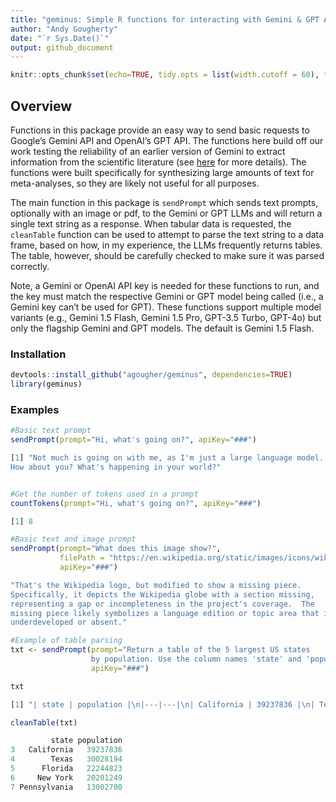 ```yaml
---
title: "geminus: Simple R functions for interacting with Gemini & GPT APIs"
author: "Andy Gougherty"
date: "`r Sys.Date()`"
output: github_document
---
```


```r
knitr::opts_chunk$set(echo=TRUE, tidy.opts = list(width.cutoff = 60), tidy = TRUE)


```

## Overview

Functions in this package provide an easy way to send basic requests to Google's Gemini API and OpenAI's GPT API. The functions here build off our work testing the reliability of an earlier version of Gemini to extract information from the scientific literature (see [here](https://doi.org/10.1038/s44185-024-00043-9) for more details). The functions were built specifically for synthesizing large amounts of text for meta-analyses, so they are likely not useful for all purposes.

The main function in this package is `sendPrompt` which sends text prompts, optionally with an image or pdf, to the Gemini or GPT LLMs and will return a single text string as a response. When tabular data is requested, the `cleanTable` function can be used to attempt to parse the text string to a data frame, based on how, in my experience, the LLMs frequently returns tables. The table, however, should be carefully checked to make sure it was parsed correctly.

Note, a Gemini or OpenAI API key is needed for these functions to run, and the key must match the respective Gemini or GPT model being called (i.e., a Gemini key can't be used for GPT). These functions support multiple model variants (e.g., Gemini 1.5 Flash, Gemini 1.5 Pro, GPT-3.5 Turbo, GPT-4o) but only the flagship Gemini and GPT models. The default is Gemini 1.5 Flash.

### Installation

```r
devtools::install_github("agougher/geminus", dependencies=TRUE)
library(geminus)

```

### Examples

```r
#Basic text prompt
sendPrompt(prompt="Hi, what's going on?", apiKey="###")

[1] "Not much is going on with me, as I'm just a large language model. 
How about you? What's happening in your world?"


#Get the number of tokens used in a prompt
countTokens(prompt="Hi, what's going on?", apiKey="###")

[1] 8
```

```r
#Basic text and image prompt
sendPrompt(prompt="What does this image show?", 
           filePath = "https://en.wikipedia.org/static/images/icons/wikipedia.png", 
           apiKey="###")

"That's the Wikipedia logo, but modified to show a missing piece. 
Specifically, it depicts the Wikipedia globe with a section missing,
representing a gap or incompleteness in the project's coverage.  The
missing piece likely symbolizes a language edition or topic area that is
underdeveloped or absent."
```

```r
#Example of table parsing
txt <- sendPrompt(prompt="Return a table of the 5 largest US states
                  by population. Use the column names 'state' and 'population'. Return only the table.", 
                  apiKey="###")

txt

[1] "| state | population |\n|---|---|\n| California | 39237836 |\n| Texas | 30028194 |\n| Florida | 22244823 |\n| New York | 20201249 |\n| Pennsylvania | 13002700 |"

cleanTable(txt)

         state population
3   California   39237836
4        Texas   30028194
5      Florida   22244823
6     New York   20201249
7 Pennsylvania   13002700
```
